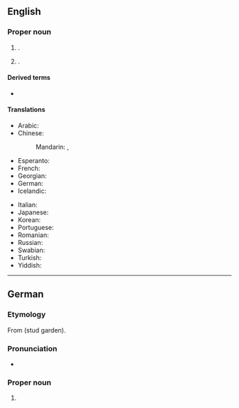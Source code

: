 ==English==
{{wikipedia}}

===Proper noun===
{{en-proper noun}}

# {{place|en|caplc|s/Baden-Württemberg|c/Germany}}.
# {{place|en|A city in <<s/Arkansas>>, <<c/USA>> and one of the two <<county seats>> of <<co/Arkansas County>>}}.

====Derived terms====
* {{l|en|Stuttgarter}}

====Translations====
{{trans-top|a city in Germany}}
* Arabic: {{t|ar|شْتُوتْغَارْت|m|tr=štutḡart}}
* Chinese:
*: Mandarin: {{t+|cmn|斯圖加特|sc=Hani}}, {{t+|cmn|斯图加特|tr=Sītújiātè|sc=Hani}}
* Esperanto: {{t|eo|Stutgarto}}
* French: {{t+|fr|Stuttgart|m}}
* Georgian: {{t|ka|შტუტგარტი}}
* German: {{t+|de|Stuttgart|n}}
* Icelandic: {{t|is|Stóðgarður|m}}
{{trans-mid}}
* Italian: {{t+|it|Stoccarda|f}}
* Japanese: {{t|ja|シュトゥットガルト|tr=Shututtogaruto}}
* Korean: {{t|ko|^슈투트가르트}}
* Portuguese: {{t|pt|Estugarda|f}}
* Romanian: {{t|ro|Stuttgart}}
* Russian: {{t+|ru|Шту́тгарт|m}}
* Swabian: {{t|swg|Schduagert}}
* Turkish: {{t|tr|Stuttgart}}
* Yiddish: {{t|yi|שטוטגאַרט}}
{{trans-bottom}}

----

==German==
{{wikipedia|lang=de}}

===Etymology===
From {{etyl|goh|de}} {{m|goh|stuotgarten}} (stud garden).

===Pronunciation===
* {{audio|de|De-Stuttgart.OGG|audio}}

===Proper noun===
{{de-proper noun|n}}

# {{place|de|caplc|s/Baden-Württemberg|c/Germany|t1=Stuttgart}}